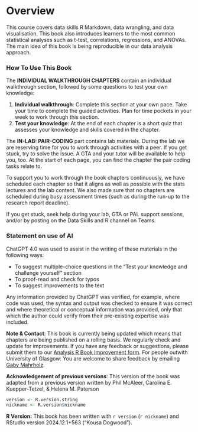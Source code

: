 # Overview {.unnumbered}


This course covers data skills R Markdown, data wrangling, and data visualisation. This book also introduces learners to the most common statistical analyses such as t-test, correlations, regressions, and ANOVAs. The main idea of this book is being reproducible in our data analysis approach. 


### How To Use This Book {.unnumbered}

The **INDIVIDUAL WALKTHROUGH CHAPTERS** contain an individual walkthrough section, followed by some questions to test your own knowledge: 

1. **Individual walkthrough**: Complete this section at your own pace. Take your time to complete the guided activities. Plan for time pockets in your week to work through this section. 
2. **Test your knowledge**: At the end of each chapter is a short quiz that assesses your knowledge and skills covered in the chapter.

The **IN-LAB: PAIR-CODING** part contains lab materials. During the lab we are reserving time for you to work through activities with a peer. If you get stuck, try to solve the issue. A GTA and your tutor will be available to help you, too. At the start of each page, you can find the chapter the pair coding tasks relate to. 


To support you to work through the book chapters continuously, we have scheduled each chapter so that it aligns as well as possible with the stats lectures and the lab content. We also made sure that no chapters are scheduled during busy assessment times (such as during the run-up to the research report deadline). 

If you get stuck, seek help during your lab, GTA or PAL support sessions, and/or by posting on the Data Skills and R channel on Teams. 



### Statement on use of AI {.unnumbered}

ChatGPT 4.0 was used to assist in the writing of these materials in the following ways:

* To suggest multiple-choice questions in the "Test your knowledge and challenge yourself" section
* To proof-read and check for typos
* To suggest improvements to the text

Any information provided by ChatGPT was verified, for example, where code was used, the syntax and output was checked to ensure it was correct and where theoretical or conceptual information was provided, only that which the author could verify from their pre-existing expertise was included. 





**Note & Contact**: This book is currently being updated which means that chapters are being published on a rolling basis. We regularly check and update for improvements. If you have any feedback or suggestions, please submit them to our [Analysis R Book Improvement form](https://forms.office.com/e/qsZCBmduJB){target="_blank"}. For people outwith University of Glasgow: You are welcome to share feedback by emailing [Gaby Mahrholz](mailto:gaby.mahrholz@glasgow.ac.uk). 

**Acknowledgement of previous versions**: This version of the book was adapted from a previous version written by Phil McAleer, Carolina E. Kuepper-Tetzel, & Helena M. Paterson



```r
version <- R.version.string
nickname <- R.version$nickname
```

**R Version:** This book has been written with `r version` (`r nickname`) and RStudio version 2024.12.1+563 ("Kousa Dogwood").

